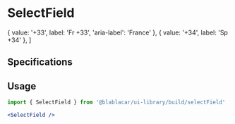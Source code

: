 

<Meta title="Widgets|SelectField" />

# **SelectField**

  { value: '+33', label: 'Fr +33', 'aria-label': 'France' },
  { value: '+34', label: 'Sp +34' },
]

<Preview>
  <Story name="Default">
    <SelectField
      id="selectFieldId"
      name="selectFieldName"
      className="additionalClass"
      options={phonePrefixOptions}
      aria-label="selectLabel"
      defaultValue={phonePrefixOptions[0].value}
      disabled={false}
      required={false}
      focus
      autoFocus={false}
    />
  </Story>
</Preview>

## Specifications

## Usage

```jsx
import { SelectField } from '@blablacar/ui-library/build/selectField'

<SelectField />
```

<Props of={SelectField} />
